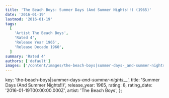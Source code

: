 ```yaml
---
title: 'The Beach Boys: Summer Days (And Summer Nights!!) (1965)'
date: '2016-01-19'
lastmod: '2016-01-19'
tags:
  [
    'Artist The Beach Boys',
    'Rated 4',
    'Release Year 1965',
    'Release Decade 1960',
  ]
summary: 'Rated 4'
authors: ['default']
images: ['/content/images/the-beach-boys|summer-days-_and-summer-nights___.jpg']
---
```


  key: 'the-beach-boys|summer-days-_and-summer-nights___',
  title: 'Summer Days (And Summer Nights!!)',
  release_year: 1965,
  rating: 8,
  rating_date: '2016-01-19T00:00:00.000Z',
  artist: 'The Beach Boys',
};

<MusicRating data={data} />
